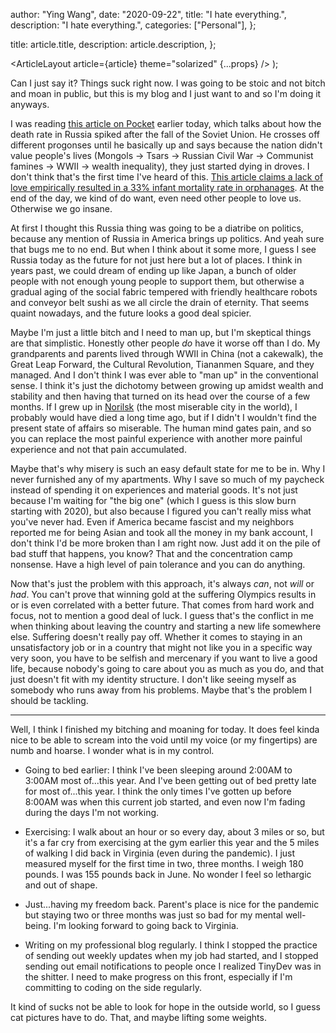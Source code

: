 
  author: "Ying Wang",
  date: "2020-09-22",
  title: "I hate everything.",
  description: "I hate everything.",
  categories: ["Personal"],
};

  title: article.title,
  description: article.description,
};

  <ArticleLayout article={article} theme="solarized" {...props} />
);

Can I just say it? Things suck right now. I was going to be stoic and not bitch
and moan in public, but this is my blog and I just want to and so I'm doing it
anyways.

I was reading [this article on
Pocket](https://getpocket.com/explore/item/the-dying-russians?utm_source=pocket-newtab)
earlier today, which talks about how the death rate in Russia spiked after the
fall of the Soviet Union. He crosses off different progonses until he basically
up and says because the nation didn't value people's lives (Mongols -> Tsars ->
Russian Civil War -> Communist famines -> WWII -> wealth inequality), they just
started dying in droves. I don't think that's the first time I've heard of this.
[This article claims a lack of love empirically resulted in a 33% infant
mortality rate in
orphanages](https://theconversation.com/can-a-lack-of-love-be-deadly-58659l). At
the end of the day, we kind of do want, even need other people to love us.
Otherwise we go insane.

At first I thought this Russia thing was going to be a diatribe on politics,
because any mention of Russia in America brings up politics. And yeah sure that
bugs me to no end. But when I think about it some more, I guess I see Russia
today as the future for not just here but a lot of places. I think in years
past, we could dream of ending up like Japan, a bunch of older people with not
enough young people to support them, but otherwise a gradual aging of the social
fabric tempered with friendly healthcare robots and conveyor belt sushi as we
all circle the drain of eternity. That seems quaint nowadays, and the future
looks a good deal spicier.

Maybe I'm just a little bitch and I need to man up, but I'm skeptical things are
that simplistic. Honestly other people _do_ have it worse off than I do. My
grandparents and parents lived through WWII in China (not a cakewalk), the Great
Leap Forward, the Cultural Revolution, Tiananmen Square, and they managed. And I
don't think I was ever able to "man up" in the conventional sense. I think it's
just the dichotomy between growing up amidst wealth and stability and then
having that turned on its head over the course of a few months. If I grew up in
[Norilsk](https://en.wikipedia.org/wiki/Norilsk) (the most miserable city in the
world), I probably would have died a long time ago, but if I didn't I wouldn't
find the present state of affairs so miserable. The human mind gates pain, and
so you can replace the most painful experience with another more painful
experience and not that pain accumulated.

Maybe that's why misery is such an easy default state for me to be in. Why I
never furnished any of my apartments. Why I save so much of my paycheck instead
of spending it on experiences and material goods. It's not just because I'm
waiting for "the big one" (which I guess is this slow burn starting with 2020),
but also because I figured you can't really miss what you've never had. Even if
America became fascist and my neighbors reported me for being Asian and took all
the money in my bank account, I don't think I'd be more broken than I am right
now. Just add it on the pile of bad stuff that happens, you know? That and the
concentration camp nonsense. Have a high level of pain tolerance and you can do
anything.

Now that's just the problem with this approach, it's always _can_, not _will_ or
_had_. You can't prove that winning gold at the suffering Olympics results in or
is even correlated with a better future. That comes from hard work and focus,
not to mention a good deal of luck. I guess that's the conflict in me when
thinking about leaving the country and starting a new life somewhere else.
Suffering doesn't really pay off. Whether it comes to staying in an
unsatisfactory job or in a country that might not like you in a specific way
very soon, you have to be selfish and mercenary if you want to live a good life,
because nobody's going to care about you as much as you do, and that just
doesn't fit with my identity structure. I don't like seeing myself as somebody
who runs away from his problems. Maybe that's the problem I should be tackling.

---

Well, I think I finished my bitching and moaning for today. It does feel kinda
nice to be able to scream into the void until my voice (or my fingertips) are
numb and hoarse. I wonder what is in my control.

- Going to bed earlier: I think I've been sleeping around 2:00AM to 3:00AM most
  of...this year. And I've been getting out of bed pretty late for most
  of...this year. I think the only times I've gotten up before 8:00AM was when
  this current job started, and even now I'm fading during the days I'm not
  working.

- Exercising: I walk about an hour or so every day, about 3 miles or so, but
  it's a far cry from exercising at the gym earlier this year and the 5 miles of
  walking I did back in Virginia (even during the pandemic). I just measured
  myself for the first time in two, three months. I weigh 180 pounds. I was 155
  pounds back in June. No wonder I feel so lethargic and out of shape.

- Just...having my freedom back. Parent's place is nice for the pandemic but
  staying two or three months was just so bad for my mental well-being. I'm
  looking forward to going back to Virginia.

- Writing on my professional blog regularly. I think I stopped the practice of
  sending out weekly updates when my job had started, and I stopped sending out
  email notifications to people once I realized TinyDev was in the shitter. I
  need to make progress on this front, especially if I'm committing to coding on
  the side regularly.

It kind of sucks not be able to look for hope in the outside world, so I guess
cat pictures have to do. That, and maybe lifting some weights.
